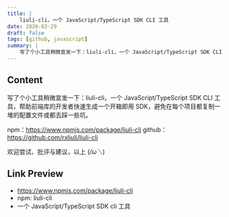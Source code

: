 ```yaml
---
title: |
    liuli-cli，一个 JavaScript/TypeScript SDK CLI 工具
date: 2020-02-29
draft: false
tags: [github, javascript]
summary: |
    写了个小工具稍微宣发一下：liuli-cli，一个 JavaScript/TypeScript SDK CLI 工具，帮助前端库的开发者快速生成一个开箱即用 SDK，避免在每个项目都复制一堆的配置文件或都去踩一些坑。
---
```


## Content

写了个小工具稍微宣发一下：liuli-cli，一个 JavaScript/TypeScript SDK CLI 工具，帮助前端库的开发者快速生成一个开箱即用 SDK，避免在每个项目都复制一堆的配置文件或都去踩一些坑。

npm：https://www.npmjs.com/package/liuli-cli
github：https://github.com/rxliuli/liuli-cli

欢迎尝试、批评与建议，以上 (*/ω＼*)

## Link Preview

- https://www.npmjs.com/package/liuli-cli
- npm: liuli-cli
- 一个 JavaScript/TypeScript SDK cli 工具
